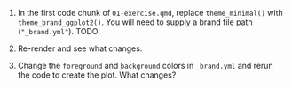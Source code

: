 1. In the first code chunk of `01-exercise.qmd`, replace `theme_minimal()` with `theme_brand_ggplot2()`. You will need to supply a brand file path (`"_brand.yml"`). TODO

2. Re-render and see what changes. 

3. Change the `foreground` and `background` colors in `_brand.yml` and rerun the code to create the plot. What changes?
